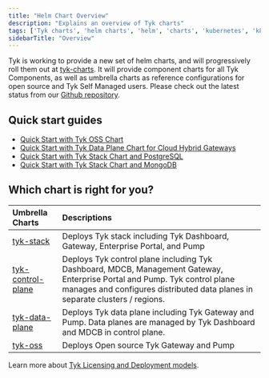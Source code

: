 ```yaml
---
title: "Helm Chart Overview"
description: "Explains an overview of Tyk charts"
tags: ['Tyk charts', 'helm charts', 'helm', 'charts', 'kubernetes', 'k8s']
sidebarTitle: "Overview"
---
```


Tyk is working to provide a new set of helm charts, and will progressively roll them out at [tyk-charts](https://github.com/TykTechnologies/tyk-charts). It will provide component charts for all Tyk Components, as well as umbrella charts as reference configurations for open source and Tyk Self Managed users. Please check out the latest status from our [Github repository](https://github.com/TykTechnologies/tyk-charts).

## Quick start guides
- [Quick Start with Tyk OSS Chart](/docs3/nightly/apim/open-source/installation#quick-start-with-helm-chart)
- [Quick Start with Tyk Data Plane Chart for Cloud Hybrid Gateways](/docs3/nightly/tyk-cloud#deploy-hybrid-gateways)
- [Quick Start with Tyk Stack Chart and PostgreSQL](/docs3/nightly/tyk-self-managed/install#install-tyk-stack-with-helm-chart-postgresql)
- [Quick Start with Tyk Stack Chart and MongoDB](/docs3/nightly/tyk-self-managed/install#install-tyk-stack-with-helm-chart-mongodb)

## Which chart is right for you?

| Umbrella Charts | Descriptions |
| :----------------- | :------------- |
| [tyk-stack](/docs3/nightly/product-stack/tyk-charts/tyk-stack-chart)                 | Deploys Tyk stack including Tyk Dashboard, Gateway, Enterprise Portal, and Pump |
| [tyk-control-plane](/docs3/nightly/product-stack/tyk-charts/tyk-control-plane-chart) | Deploys Tyk control plane including Tyk Dashboard, MDCB, Management Gateway, Enterprise Portal and Pump. Tyk control plane manages and configures distributed data planes in separate clusters / regions. |
| [tyk-data-plane](/docs3/nightly/product-stack/tyk-charts/tyk-data-plane-chart)        | Deploys Tyk data plane including Tyk Gateway and Pump. Data planes are managed by Tyk Dashboard and MDCB in control plane. |
| [tyk-oss](/docs3/nightly/product-stack/tyk-charts/tyk-oss-chart)                      | Deploys Open source Tyk Gateway and Pump |

Learn more about [Tyk Licensing and Deployment models](/docs3/nightly/tyk-self-managed#tyk-self-managed-pricing).
